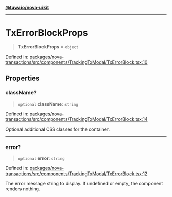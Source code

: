 [**@tuwaio/nova-uikit**](../../../README.md)

***

# TxErrorBlockProps

> **TxErrorBlockProps** = `object`

Defined in: [packages/nova-transactions/src/components/TrackingTxModal/TxErrorBlock.tsx:10](https://github.com/TuwaIO/nova-uikit/blob/eac112e7837b18e42b510f826448b83af4bada15/packages/nova-transactions/src/components/TrackingTxModal/TxErrorBlock.tsx#L10)

## Properties

### className?

> `optional` **className**: `string`

Defined in: [packages/nova-transactions/src/components/TrackingTxModal/TxErrorBlock.tsx:14](https://github.com/TuwaIO/nova-uikit/blob/eac112e7837b18e42b510f826448b83af4bada15/packages/nova-transactions/src/components/TrackingTxModal/TxErrorBlock.tsx#L14)

Optional additional CSS classes for the container.

***

### error?

> `optional` **error**: `string`

Defined in: [packages/nova-transactions/src/components/TrackingTxModal/TxErrorBlock.tsx:12](https://github.com/TuwaIO/nova-uikit/blob/eac112e7837b18e42b510f826448b83af4bada15/packages/nova-transactions/src/components/TrackingTxModal/TxErrorBlock.tsx#L12)

The error message string to display. If undefined or empty, the component renders nothing.
